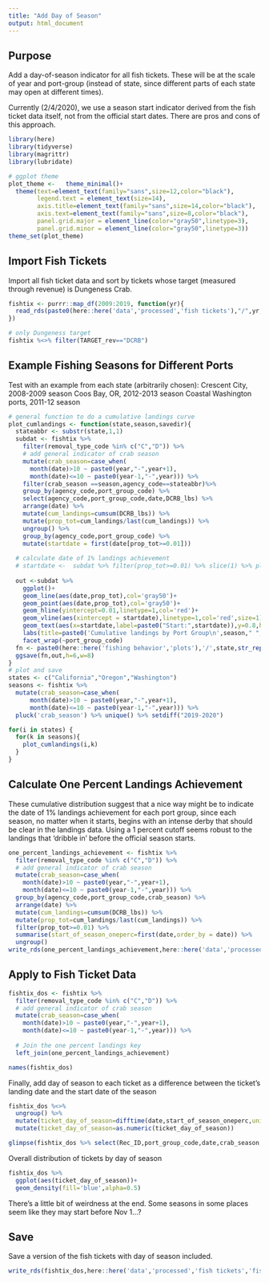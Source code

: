 ```yaml
---
title: "Add Day of Season"
output: html_document
---
```


## Purpose

Add a day-of-season indicator for all fish tickets. These will be at the scale of year and port-group (instead of state, since different parts of each state may open at different times).

Currently (2/4/2020), we use a season start indicator derived from the fish ticket data itself, not from the official start dates. There are pros and cons of this approach.

```r
library(here)
library(tidyverse)
library(magrittr)
library(lubridate)

# ggplot theme
plot_theme <-   theme_minimal()+
  theme(text=element_text(family="sans",size=12,color="black"),
        legend.text = element_text(size=14),
        axis.title=element_text(family="sans",size=14,color="black"),
        axis.text=element_text(family="sans",size=8,color="black"),
        panel.grid.major = element_line(color="gray50",linetype=3),
        panel.grid.minor = element_line(color="gray50",linetype=3))
theme_set(plot_theme)
```

## Import Fish Tickets

Import all fish ticket data and sort by tickets whose target (measured through revenue) is Dungeness Crab.

```r
fishtix <- purrr::map_df(2009:2019, function(yr){
  read_rds(paste0(here::here('data','processed','fish tickets'),"/",yr,"fishtix_vlengths.rds"))
})

# only Dungeness target
fishtix %<>% filter(TARGET_rev=="DCRB")
```

## Example Fishing Seasons for Different Ports

Test with an example from each state (arbitrarily chosen): 
Crescent City, 2008-2009 season
Coos Bay, OR, 2012-2013 season
Coastal Washington ports, 2011-12 season

```r
# general function to do a cumulative landings curve
plot_cumlandings <- function(state,season,savedir){
  stateabbr <- substr(state,1,1)
  subdat <- fishtix %>% 
    filter(removal_type_code %in% c("C","D")) %>%
    # add general indicator of crab season
    mutate(crab_season=case_when(
      month(date)>10 ~ paste0(year,"-",year+1),
      month(date)<=10 ~ paste0(year-1,"-",year))) %>% 
    filter(crab_season ==season,agency_code==stateabbr)%>%
    group_by(agency_code,port_group_code) %>% 
    select(agency_code,port_group_code,date,DCRB_lbs) %>% 
    arrange(date) %>% 
    mutate(cum_landings=cumsum(DCRB_lbs)) %>% 
    mutate(prop_tot=cum_landings/last(cum_landings)) %>% 
    ungroup() %>% 
    group_by(agency_code,port_group_code) %>% 
    mutate(startdate = first(date[prop_tot>=0.01]))
  
  # calculate date of 1% landings achievement
  # startdate <-  subdat %>% filter(prop_tot>=0.01) %>% slice(1) %>% pluck("date")
  
  out <-subdat %>% 
    ggplot()+
    geom_line(aes(date,prop_tot),col='gray50')+
    geom_point(aes(date,prop_tot),col='gray50')+
    geom_hline(yintercept=0.01,linetype=1,col='red')+
    geom_vline(aes(xintercept = startdate),linetype=1,col='red',size=1)+
    geom_text(aes(x=startdate,label=paste0("Start:",startdate)),y=0.8,hjust=-0.1,check_overlap=TRUE)+
    labs(title=paste0('Cumulative landings by Port Group\n',season," ",state),x="Date",y="Cumulative Proportion Total Landings")+
    facet_wrap(~port_group_code)
  fn <- paste0(here::here('fishing behavior','plots'),'/',state,str_replace_all(season,"-","_"),".png")
  ggsave(fn,out,h=6,w=8)
}
# plot and save
states <- c("California","Oregon","Washington")
seasons <- fishtix %>%
  mutate(crab_season=case_when(
      month(date)>10 ~ paste0(year,"-",year+1),
      month(date)<=10 ~ paste0(year-1,"-",year))) %>% 
  pluck('crab_season') %>% unique() %>% setdiff("2019-2020")

for(i in states) {
  for(k in seasons){
    plot_cumlandings(i,k)
  }
}

```

## Calculate One Percent Landings Achievement

These cumulative distribution suggest that a nice way might be to indicate the date of 1% landings achievement for each port group, since each season, no matter when it starts, begins with an intense derby that should be clear in the landings data. Using a 1 percent cutoff seems robust to the landings that 'dribble in' before the official season starts.

```r
one_percent_landings_achievement <- fishtix %>% 
  filter(removal_type_code %in% c("C","D")) %>%
  # add general indicator of crab season
  mutate(crab_season=case_when(
    month(date)>10 ~ paste0(year,"-",year+1),
    month(date)<=10 ~ paste0(year-1,"-",year))) %>% 
  group_by(agency_code,port_group_code,crab_season) %>% 
  arrange(date) %>% 
  mutate(cum_landings=cumsum(DCRB_lbs)) %>% 
  mutate(prop_tot=cum_landings/last(cum_landings)) %>% 
  filter(prop_tot>=0.01) %>% 
  summarise(start_of_season_oneperc=first(date,order_by = date)) %>% 
  ungroup()
write_rds(one_percent_landings_achievement,here::here('data','processed','fish tickets','start_dates_by_port_group.rds'))
```

## Apply to Fish Ticket Data

```r
fishtix_dos <- fishtix %>% 
  filter(removal_type_code %in% c("C","D")) %>%
  # add general indicator of crab season
  mutate(crab_season=case_when(
    month(date)>10 ~ paste0(year,"-",year+1),
    month(date)<=10 ~ paste0(year-1,"-",year))) %>% 
  
  # Join the one percent landings key
  left_join(one_percent_landings_achievement)

names(fishtix_dos)
```

Finally, add day of season to each ticket as a difference between the ticket's landing date and the start date of the season

```r
fishtix_dos %<>%
  ungroup() %>% 
  mutate(ticket_day_of_season=difftime(date,start_of_season_oneperc,units='days')) %>% 
  mutate(ticket_day_of_season=as.numeric(ticket_day_of_season))

glimpse(fishtix_dos %>% select(Rec_ID,port_group_code,date,crab_season,start_of_season_oneperc,ticket_day_of_season))
```

Overall distribution of tickets by day of season

```r
fishtix_dos %>% 
  ggplot(aes(ticket_day_of_season))+
  geom_density(fill='blue',alpha=0.5)
```

There's a little bit of weirdness at the end. Some seasons in some places seem like they may start before Nov 1...?

## Save 

Save a version of the fish tickets with day of season included.

```r
write_rds(fishtix_dos,here::here('data','processed','fish tickets','fish_tickets_w_dayofseason.rds'))
```

